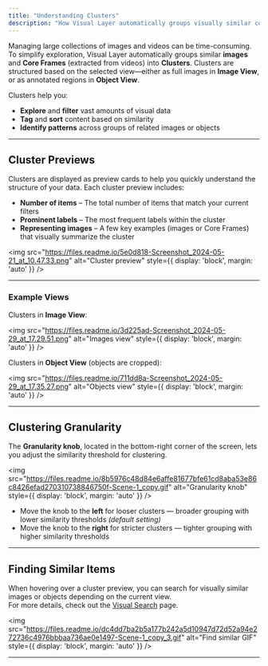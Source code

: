 ```yaml
---
title: "Understanding Clusters"
description: "How Visual Layer automatically groups visually similar content to simplify exploration and analysis."
---
```


Managing large collections of images and videos can be time-consuming. To simplify exploration, Visual Layer automatically groups similar **images** and **Core Frames** (extracted from videos) into **Clusters**. Clusters are structured based on the selected view—either as full images in **Image View**, or as annotated regions in **Object View**.

Clusters help you:

- **Explore** and **filter** vast amounts of visual data  
- **Tag** and **sort** content based on similarity  
- **Identify patterns** across groups of related images or objects  

---

## Cluster Previews

Clusters are displayed as preview cards to help you quickly understand the structure of your data. Each cluster preview includes:

- **Number of items** – The total number of items that match your current filters  
- **Prominent labels** – The most frequent labels within the cluster  
- **Representing images** – A few key examples (images or Core Frames) that visually summarize the cluster

<img src="https://files.readme.io/5e0d818-Screenshot_2024-05-21_at_10.47.33.png" alt="Cluster preview" style={{ display: 'block', margin: 'auto' }} />

---

### Example Views

Clusters in **Image View**:

<img src="https://files.readme.io/3d225ad-Screenshot_2024-05-29_at_17.29.51.png" alt="Images view" style={{ display: 'block', margin: 'auto' }} />

Clusters in **Object View** (objects are cropped):

<img src="https://files.readme.io/711dd8a-Screenshot_2024-05-29_at_17.35.27.png" alt="Objects view" style={{ display: 'block', margin: 'auto' }} />

---

## Clustering Granularity

The **Granularity knob**, located in the bottom-right corner of the screen, lets you adjust the similarity threshold for clustering.

<img src="https://files.readme.io/8b5976c48d84e6affe81677bfe61cd8aba53e86c8426efad270310738846750f-Scene-1_copy.gif" alt="Granularity knob" style={{ display: 'block', margin: 'auto' }} />

- Move the knob to the **left** for looser clusters — broader grouping with lower similarity thresholds _(default setting)_
- Move the knob to the **right** for stricter clusters — tighter grouping with higher similarity thresholds

---
## Finding Similar Items

When hovering over a cluster preview, you can search for visually similar images or objects depending on the current view.  
For more details, check out the [Visual Search](/docs/Exploring-datasets/visual-search) page.

<img src="https://files.readme.io/dc4dd7ba2b5a177b242a5d10947d72d52a94e272736c4976bbbaa736ae0e1497-Scene-1_copy_3.gif" alt="Find similar GIF" style={{ display: 'block', margin: 'auto' }} />

---
